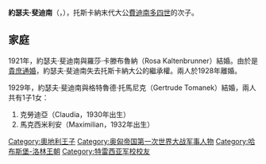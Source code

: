 {{Multiple issues|
{{Expand language|1=en|time=2020-11-04T04:30:52+00:00}}
{{Unreferenced|time=2020-11-04T04:30:52+00:00}}
}}
{{Infobox noble
| name        = 約瑟夫·斐迪南
| image       = Joseph Ferdinand Salvator Austria 1872 1942 photo1895.jpg
| succession  = 托斯卡納大公家族首領
| reign       = 1908年 — 1921年
| predecessor = [[費迪南多四世_(托斯卡納)|費迪南多四世]]
| successor   = [[彼得·斐迪南_(奧地利-托斯卡納)|彼得·斐迪南]]
| birth_date  = {{Birth date|1872|5|24|df=y}}
| birth_place = {{flag|Austria-Hungary}}[[薩爾茨堡|薩爾茨堡]]
| death_date  = {{Death date and age|1942|8|28|1872|5|24|df=y}}
| death_place = {{flag|Nazi Germany}}[[維也納|維也納]]
| noble family= [[哈布斯堡-洛林皇朝|哈布斯堡-洛林皇朝]]
| father      = [[費迪南多四世_(托斯卡納)|費迪南多四世]]
| mother      = [[帕爾馬的艾莉絲|帕爾馬的艾莉絲]]
}}

'''約瑟夫·斐迪南'''（{{lang-de|Joseph Ferdinand von Österreich-Toskana}}，{{bd|1872年|5月24日|1942年|8月28日}}），托斯卡納末代大公[[費迪南多四世_(托斯卡納)|費迪南多四世]]的次子。

== 家庭 ==
1921年，約瑟夫·斐迪南與羅莎·卡滕布魯納（Rosa Kaltenbrunner）結婚。由於是[[貴庶通婚|貴庶通婚]]，約瑟夫·斐迪南失去托斯卡納大公的繼承權。兩人於1928年離婚。

1929年，約瑟夫·斐迪南與格特魯德·托馬尼克（Gertrude Tomanek）結婚，兩人共有1子1女：
# 克勞迪亞（Claudia，1930年出生）
# 馬克西米利安（Maximilian，1932年出生）

{{奧匈帝國大將}}
[[Category:奧地利王子|Category:奧地利王子]]
[[Category:奥匈帝国第一次世界大战军事人物|Category:奥匈帝国第一次世界大战军事人物]]
[[Category:哈布斯堡-洛林王朝|Category:哈布斯堡-洛林王朝]]
[[Category:特雷西亚军校校友|Category:特雷西亚军校校友]]